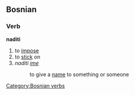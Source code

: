 ==Bosnian==
===Verb===
'''naditi'''
#to [[impose]]
#to [[stick]] on
#''naditi [[ime]]''
#:to give a [[name]] to something or someone
[[Category:Bosnian verbs]]